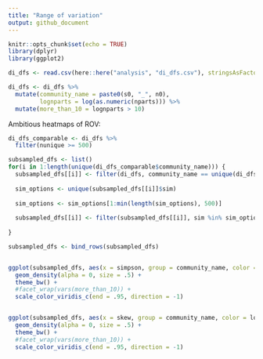 ```yaml
---
title: "Range of variation"
output: github_document
---
```


```r
knitr::opts_chunk$set(echo = TRUE)
library(dplyr)
library(ggplot2)

di_dfs <- read.csv(here::here("analysis", "di_dfs.csv"), stringsAsFactors = F)

di_dfs <- di_dfs %>%
  mutate(community_name = paste0(s0, "_", n0),
         lognparts = log(as.numeric(nparts))) %>%
  mutate(more_than_10 = lognparts > 10)
```

Ambitious heatmaps of ROV:

```r

di_dfs_comparable <- di_dfs %>%
  filter(nunique >= 500)

subsampled_dfs <- list()
for(i in 1:length(unique(di_dfs_comparable$community_name))) {
  subsampled_dfs[[i]] <- filter(di_dfs, community_name == unique(di_dfs_comparable$community_name)[i])
  
  sim_options <- unique(subsampled_dfs[[i]]$sim)
  
  sim_options <- sim_options[1:min(length(sim_options), 500)]
  
  subsampled_dfs[[i]] <- filter(subsampled_dfs[[i]], sim %in% sim_options)
  
}

subsampled_dfs <- bind_rows(subsampled_dfs)


ggplot(subsampled_dfs, aes(x = simpson, group = community_name, color = lognparts, linetype = more_than_10)) +
  geom_density(alpha = 0, size = .5) +
  theme_bw() +
  #facet_wrap(vars(more_than_10)) +
  scale_color_viridis_c(end = .95, direction = -1)


ggplot(subsampled_dfs, aes(x = skew, group = community_name, color = lognparts, linetype = more_than_10)) +
  geom_density(alpha = 0, size = .5) +
  theme_bw() +
  #facet_wrap(vars(more_than_10)) +
  scale_color_viridis_c(end = .95, direction = -1)

```



